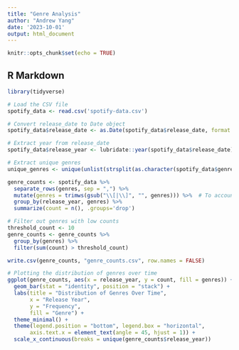 ```yaml
---
title: "Genre Analysis"
author: "Andrew Yang"
date: '2023-10-01'
output: html_document
---
```


```r
knitr::opts_chunk$set(echo = TRUE)
```

## R Markdown

```r
library(tidyverse)

# Load the CSV file
spotify_data <- read.csv('spotify-data.csv')

# Convert release_date to Date object
spotify_data$release_date <- as.Date(spotify_data$release_date, format = "%m/%d/%Y")

# Extract year from release_date
spotify_data$release_year <- lubridate::year(spotify_data$release_date)

# Extract unique genres
unique_genres <- unique(unlist(strsplit(as.character(spotify_data$genres), ",")))

genre_counts <- spotify_data %>%
  separate_rows(genres, sep = ",") %>%
  mutate(genres = trimws(gsub("\\[|\\]", "", genres))) %>%  # To account for different genre names (chatgpt)
  group_by(release_year, genres) %>%
  summarize(count = n(), .groups='drop')

# Filter out genres with low counts 
threshold_count <- 10
genre_counts <- genre_counts %>%
  group_by(genres) %>%
  filter(sum(count) > threshold_count)

write.csv(genre_counts, "genre_counts.csv", row.names = FALSE)

# Plotting the distribution of genres over time
ggplot(genre_counts, aes(x = release_year, y = count, fill = genres)) +
  geom_bar(stat = "identity", position = "stack") +
  labs(title = "Distribution of Genres Over Time",
       x = "Release Year",
       y = "Frequency",
       fill = "Genre") +
  theme_minimal() +
  theme(legend.position = "bottom", legend.box = "horizontal",
       axis.text.x = element_text(angle = 45, hjust = 1)) +  
  scale_x_continuous(breaks = unique(genre_counts$release_year))

```
